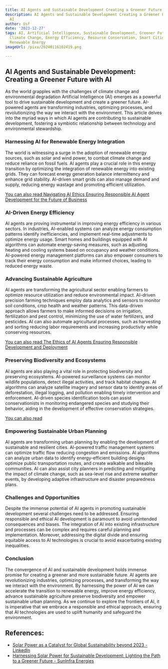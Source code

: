 ```yaml
---
title: AI Agents and Sustainable Development Creating a Greener Future with AI
description: AI Agents and Sustainable Development Creating a Greener Future with
  AI
author: Usf
date: '2023-12-27'
tags: AI, Artificial Intelligence, Sustainable Development, Greener Future, Environment,
  Climate Change, Energy Efficiency, Resource Conservation, Smart Cities, Green Technology,
  Renewable Energy
imageUrl: /pixa/20240116102419.png

---
```

## AI Agents and Sustainable Development: Creating a Greener Future with AI

As the  world grapples with the challenges of climate change and environmental degradation Artificial Intelligence (AI) emerges as  a powerful tool to drive sustainable development and create a greener future. AI-powered agents are  transforming industries,  optimizing  processes,  and revolutionizing the way we interact with the environment.  This article  delves into the myriad ways in which AI agents are contributing  to sustainable development, fostering  a symbiotic relationship between technology and environmental stewardship.

### Harnessing AI for Renewable Energy Integration

The world is witnessing a surge in the adoption of  renewable  energy sources, such as solar and wind power, to combat climate change and reduce reliance on fossil fuels. AI agents play a crucial role in this energy transition by optimizing the integration of renewable energy into existing  grids. They can  forecast  energy generation balance intermittency and enhance grid stability. AI-driven  smart  grids can also manage demand and supply, reducing energy wastage and promoting efficient utilization.

[You can also read Navigating AI Ethics Ensuring Responsible AI Agent  Development for the Future of Business](Navigating%20AI%20Ethics%20Ensuring%20Responsible%20AI%20Agent%20Development%20for%20the%20Future%20of%20Business)


### AI-Driven Energy Efficiency

AI agents are proving instrumental  in improving energy efficiency in various sectors. In industries, AI-enabled systems can analyze energy consumption patterns identify inefficiencies,  and implement real-time adjustments to optimize energy usage. Smart homes and buildings equipped with  AI algorithms can automate energy-saving measures, such as adjusting  heating  and cooling systems  based on occupancy and weather conditions. AI-powered energy management platforms can also empower consumers to track their energy consumption and make informed choices, leading  to reduced energy waste.

### Advancing Sustainable Agriculture

AI agents are transforming the agricultural sector enabling  farmers to  optimize  resource utilization and reduce environmental impact. AI-driven precision farming  techniques employ data analytics and sensors to monitor soil conditions, crop health and weather patterns. This data-driven approach allows farmers to  make informed  decisions on irrigation, fertilization and pest control, minimizing  the use of water fertilizers, and pesticides. AI can also  automate agricultural processes, such as harvesting and sorting reducing labor requirements and increasing productivity while conserving resources.

[You can also read The Ethics  of AI  Agents Ensuring Responsible Development and Deployment](The%20Ethics%20of%20AI%20Agents%20Ensuring%20Responsible%20Development%20and%20Deployment)


### Preserving Biodiversity and Ecosystems

AI agents are also playing a vital role in protecting  biodiversity and preserving ecosystems. AI-powered surveillance systems  can monitor wildlife  populations, detect illegal activities, and track habitat changes.  AI algorithms  can analyze satellite imagery and sensor data to identify areas  of deforestation, illegal logging, and pollution enabling timely intervention  and enforcement. AI-driven species identification tools can  assist conservationists  in monitoring endangered species and studying their behavior, aiding in the development of effective conservation strategies.

[You can also read ]()


### Empowering Sustainable Urban Planning

AI agents are transforming urban planning  by enabling the development of sustainable and resilient cities. AI-powered  traffic  management systems can optimize traffic  flow reducing  congestion and emissions. AI algorithms can analyze urban data to identify energy-efficient building designs optimize public  transportation routes, and create walkable and bikeable  communities. AI can also assist city planners in  predicting and mitigating the impact of  climate change, such as sea-level rise and extreme weather events, by developing adaptive  infrastructure  and disaster preparedness plans.

### Challenges and Opportunities

Despite the immense potential of AI agents in promoting sustainable development several challenges need to be addressed. Ensuring responsible and ethical AI development is paramount to avoid  unintended consequences and biases. The integration of AI into existing infrastructure and processes can be complex and requires  careful planning and implementation. Moreover, addressing  the digital  divide and ensuring equitable access to AI technologies is crucial to avoid exacerbating existing inequalities.

### Conclusion

The convergence of AI and sustainable development holds immense promise for creating a greener and  more sustainable future. AI agents are revolutionizing industries, optimizing processes, and transforming the way we interact with the environment. By harnessing the  power of AI we can accelerate  the transition to renewable energy, improve energy  efficiency, advance sustainable agriculture preserve biodiversity and empower sustainable urban  planning. As we continue to  explore the frontiers of AI, it is imperative that we embrace a responsible and ethical approach,  ensuring that  AI technologies are used to uplift humanity and safeguard the environment.

## References:
- [Solar Power as a Catalyst for Global Sustainability beyond 2023 - LinkedIn](https://www.linkedin.com/pulse/solar-power-catalyst-global-sustainability-beyond-2023-engineerinc)
- [Harnessing Solar Power for Sustainable Development: Lighting the Path to a Greener Future - SunInfra Energies](https://suninfra.co.in/harnessing-solar-power-for-sustainable-development-lighting-the-path-to-a-greener-future/)
